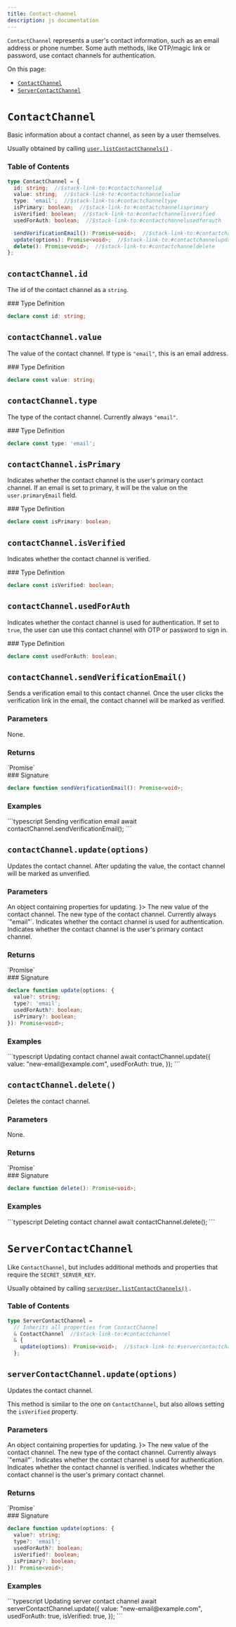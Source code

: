 ```yaml
---
title: Contact-channel
description: js documentation
---
```


<Markdown src="../../snippets/make-full-page.mdx" />
<div className="stack-aside-container"><div className="stack-content">

`ContactChannel` represents a user's contact information, such as an email address or phone number. Some auth methods, like OTP/magic link or password, use contact channels for authentication.

On this page:

- [`ContactChannel`](#contactchannel)
- [`ServerContactChannel`](#servercontactchannel)
</div><div className="stack-full-size">
<Markdown src="../../snippets/divider.mdx" />

# `ContactChannel`
</div><div className="stack-content">

Basic information about a contact channel, as seen by a user themselves.

Usually obtained by calling [`user.listContactChannels()`](../types/user.mdx#currentuserlistcontactchannels)
.

### Table of Contents

```typescript
type ContactChannel = {
  id: string;  //$stack-link-to:#contactchannelid
  value: string;  //$stack-link-to:#contactchannelvalue
  type: 'email';  //$stack-link-to:#contactchanneltype
  isPrimary: boolean;  //$stack-link-to:#contactchannelisprimary
  isVerified: boolean;  //$stack-link-to:#contactchannelisverified
  usedForAuth: boolean;  //$stack-link-to:#contactchannelusedforauth

  sendVerificationEmail(): Promise<void>;  //$stack-link-to:#contactchannelsendverificationemail
  update(options): Promise<void>;  //$stack-link-to:#contactchannelupdateoptions
  delete(): Promise<void>;  //$stack-link-to:#contactchanneldelete
};
```


</div><div className="stack-full-size">
<Markdown src="../../snippets/divider.mdx" />

## `contactChannel.id`
</div><div className="stack-content">

The id of the contact channel as a `string`.

</div><div className="stack-aside"><div className="stack-sticky">
### Type Definition

```typescript
declare const id: string;
```
</div></div><div className="stack-content">

</div><div className="stack-full-size">
<Markdown src="../../snippets/divider.mdx" />

## `contactChannel.value`
</div><div className="stack-content">

The value of the contact channel. If type is `"email"`, this is an email address.

</div><div className="stack-aside"><div className="stack-sticky">
### Type Definition

```typescript
declare const value: string;
```
</div></div><div className="stack-content">

</div><div className="stack-full-size">
<Markdown src="../../snippets/divider.mdx" />

## `contactChannel.type`
</div><div className="stack-content">

The type of the contact channel. Currently always `"email"`.

</div><div className="stack-aside"><div className="stack-sticky">
### Type Definition

```typescript
declare const type: 'email';
```
</div></div><div className="stack-content">

</div><div className="stack-full-size">
<Markdown src="../../snippets/divider.mdx" />

## `contactChannel.isPrimary`
</div><div className="stack-content">

Indicates whether the contact channel is the user's primary contact channel. If an email is set to primary, it will be the value on the `user.primaryEmail` field.

</div><div className="stack-aside"><div className="stack-sticky">
### Type Definition

```typescript
declare const isPrimary: boolean;
```
</div></div><div className="stack-content">

</div><div className="stack-full-size">
<Markdown src="../../snippets/divider.mdx" />

## `contactChannel.isVerified`
</div><div className="stack-content">

Indicates whether the contact channel is verified.

</div><div className="stack-aside"><div className="stack-sticky">
### Type Definition

```typescript
declare const isVerified: boolean;
```
</div></div><div className="stack-content">

</div><div className="stack-full-size">
<Markdown src="../../snippets/divider.mdx" />

## `contactChannel.usedForAuth`
</div><div className="stack-content">

Indicates whether the contact channel is used for authentication. If set to `true`, the user can use this contact channel with OTP or password to sign in.

</div><div className="stack-aside"><div className="stack-sticky">
### Type Definition

```typescript
declare const usedForAuth: boolean;
```
</div></div><div className="stack-content">

</div><div className="stack-full-size">
<Markdown src="../../snippets/divider.mdx" />

## `contactChannel.sendVerificationEmail()`
</div><div className="stack-content">

Sends a verification email to this contact channel. Once the user clicks the verification link in the email, the contact channel will be marked as verified.

### Parameters

<div className="indented">
  None.
</div>

### Returns

<div className="indented">
  `Promise<void>`
</div>

</div><div className="stack-aside"><div className="stack-sticky">
### Signature

```typescript
declare function sendVerificationEmail(): Promise<void>;
```

### Examples

<div className="small-codeblock-tabs"><CodeBlocks>
```typescript Sending verification email
await contactChannel.sendVerificationEmail();
```
<Markdown src="../../snippets/always-tab-codeblock.mdx" /></CodeBlocks></div>
</div></div><div className="stack-content">

</div><div className="stack-full-size">
<Markdown src="../../snippets/divider.mdx" />

## `contactChannel.update(options)`
</div><div className="stack-content">

Updates the contact channel. After updating the value, the contact channel will be marked as unverified.

### Parameters

<div className="indented">
  <ParamField path="options" type="object" required>
    An object containing properties for updating.
    <Accordion title={<span className="accordion-show-properties" />}>
      <ParamField path="value" type="string">
        The new value of the contact channel.
      </ParamField>
      <ParamField path="type" type="'email'">
        The new type of the contact channel. Currently always `"email"`.
      </ParamField>
      <ParamField path="usedForAuth" type="boolean">
        Indicates whether the contact channel is used for authentication.
      </ParamField>
      <ParamField path="isPrimary" type="boolean">
        Indicates whether the contact channel is the user's primary contact channel.
      </ParamField>
    </Accordion>
  </ParamField>
</div>

### Returns

<div className="indented">
  `Promise<void>`
</div>

</div><div className="stack-aside"><div className="stack-sticky">
### Signature

```typescript
declare function update(options: {
  value?: string;
  type?: 'email';
  usedForAuth?: boolean;
  isPrimary?: boolean;
}): Promise<void>;
```

### Examples

<div className="small-codeblock-tabs"><CodeBlocks>
```typescript Updating contact channel
await contactChannel.update({
  value: "new-email@example.com",
  usedForAuth: true,
});
```
<Markdown src="../../snippets/always-tab-codeblock.mdx" /></CodeBlocks></div>
</div></div><div className="stack-content">

</div><div className="stack-full-size">
<Markdown src="../../snippets/divider.mdx" />

## `contactChannel.delete()`
</div><div className="stack-content">

Deletes the contact channel.

### Parameters

<div className="indented">
  None.
</div>

### Returns

<div className="indented">
  `Promise<void>`
</div>

</div><div className="stack-aside"><div className="stack-sticky">
### Signature

```typescript
declare function delete(): Promise<void>;
```

### Examples

<div className="small-codeblock-tabs"><CodeBlocks>
```typescript Deleting contact channel
await contactChannel.delete();
```
<Markdown src="../../snippets/always-tab-codeblock.mdx" /></CodeBlocks></div>
</div></div><div className="stack-content">

</div><div className="stack-full-size">
<Markdown src="../../snippets/big-divider.mdx" />

# `ServerContactChannel`
</div><div className="stack-content">

Like `ContactChannel`, but includes additional methods and properties that require the `SECRET_SERVER_KEY`.

Usually obtained by calling [`serverUser.listContactChannels()`](../types/user.mdx#serveruserlistcontactchannels)
.

### Table of Contents

```typescript
type ServerContactChannel =
  // Inherits all properties from ContactChannel
  & ContactChannel  //$stack-link-to:#contactchannel
  & {
    update(options): Promise<void>;  //$stack-link-to:#servercontactchannelupdateoptions
  };
```

</div><div className="stack-full-size">
<Markdown src="../../snippets/divider.mdx" />

## `serverContactChannel.update(options)`
</div><div className="stack-content">

Updates the contact channel.

This method is similar to the one on `ContactChannel`, but also allows setting the `isVerified` property.

### Parameters

<div className="indented">
  <ParamField path="options" type="object" required>
    An object containing properties for updating.
    <Accordion title={<span className="accordion-show-properties" />}>
      <ParamField path="value" type="string">
        The new value of the contact channel.
      </ParamField>
      <ParamField path="type" type="'email'">
        The new type of the contact channel. Currently always `"email"`.
      </ParamField>
      <ParamField path="usedForAuth" type="boolean">
        Indicates whether the contact channel is used for authentication.
      </ParamField>
      <ParamField path="isVerified" type="boolean">
        Indicates whether the contact channel is verified.
      </ParamField>
      <ParamField path="isPrimary" type="boolean">
        Indicates whether the contact channel is the user's primary contact channel.
      </ParamField>
    </Accordion>
  </ParamField>
</div>

### Returns

<div className="indented">
  `Promise<void>`
</div>

</div><div className="stack-aside"><div className="stack-sticky">
### Signature

```typescript
declare function update(options: {
  value?: string;
  type?: 'email';
  usedForAuth?: boolean;
  isVerified?: boolean;
  isPrimary?: boolean;
}): Promise<void>;
```

### Examples

<div className="small-codeblock-tabs"><CodeBlocks>
```typescript Updating server contact channel
await serverContactChannel.update({
  value: "new-email@example.com",
  usedForAuth: true,
  isVerified: true,
});
```
<Markdown src="../../snippets/always-tab-codeblock.mdx" /></CodeBlocks></div>
</div></div></div>
